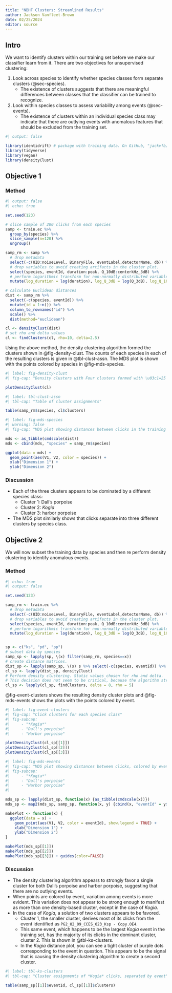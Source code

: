 ```yaml
---
title: "NBHF Clusters: Streamlined Results"
author: Jackson Vanfleet-Brown
date: 02/25/2024
editor: source
---
```


## Intro {.unnumbered}

We want to identify clusters within our training set before we make our classifier learn from it. There are two objectives for unsupervised clustering:

1. Look across species to identify whether species classes form separate clusters (@sec-species).
    - The existence of clusters suggests that there are meaningful differences between classes that the classifier can be trained to recognize.
2. Look within species classes to assess variability among events (@sec-events).
    -  The existence of clusters within an individual species class may indicate that there are outlying events with anomalous features that should be excluded from the training set.

```r
#| output: false

library(identidrift) # package with training data. On GitHub, "jackvfb/identidrift"
library(tidyverse)
library(vegan)
library(densityClust)
```
## Objective 1 {#sec-species}

### Method

```r
#| output: false
#| echo: true

set.seed(123)

# slice sample of 200 clicks from each species
samp <- train.ec %>%
  group_by(species) %>%
  slice_sample(n=120) %>%
  ungroup()

samp_rm <- samp %>% 
  # drop metadata
  select(-c(UID:noiseLevel, BinaryFile, eventLabel,detectorName, db)) %>% 
  # drop variables to avoid creating artifacts in the cluster plot.
  select(species, eventId, duration:peak, Q_10dB:centerkHz_3dB) %>%
  # perform logarithmic transform for non-normally distributed variables
  mutate(log_duration = log(duration), log_Q_3dB = log(Q_3dB), log_Q_10dB = log(Q_10dB), .keep = "unused")

# calculate Euclidean distances
dist <- samp_rm %>%
  select(-c(species, eventId)) %>%
  mutate(id = 1:n()) %>%
  column_to_rownames("id") %>%
  scale() %>%
  dist(method="euclidean")

cl <- densityClust(dist)
# set rho and delta values
cl <- findClusters(cl, rho=10, delta=2.5)
```
Using the above method, the density clustering algorithm formed the clusters shown in @fig-density-clust. The counts of each species in each of the resulting clusters is given in @tbl-clust-assn. The MDS plot is shown with the points colored by species in @fig-mds-species.

```r
#| label: fig-density-clust
#| fig-cap: "Density clusters with Four clusters formed with \u03c1=25 and \u03B4=2"

plotDensityClust(cl)
```

```r
#| label: tbl-clust-assn
#| tbl-cap: "Table of cluster assignments"

table(samp_rm$species, cl$clusters)
```

```r
#| label: fig-mds-species
#| warning: false
#| fig-cap: "MDS plot showing distances between clicks in the training set, colored by species"

mds <- as_tibble(cmdscale(dist))
mds <- cbind(mds, "species" = samp_rm$species)

ggplot(data = mds) +
  geom_point(aes(V1, V2, color = species)) +
  xlab("Dimension 1") +
  ylab("Dimension 2")
```


### Discussion

- Each of the three clusters appears to be dominated by a different species class:
  - Cluster 1: Dall's porpoise
  - Cluster 2: *Kogia*
  - Cluster 3: harbor porpoise
- The MDS plot similarly shows that clicks separate into three different clusters by species class.

## Objective 2 {#sec-events}

We will now subset the training data by species and then re perform density clustering to identify anomalous events.

### Method

```r
#| echo: true
#| output: false

set.seed(123)

samp_rm <- train.ec %>% 
  # drop metadata
  select(-c(UID:noiseLevel, BinaryFile, eventLabel,detectorName, db)) %>% 
  # drop variables to avoid creating artifacts in the cluster plot.
  select(species, eventId, duration:peak, Q_10dB:centerkHz_3dB) %>%
  # perform logarithmic transform for non-normally distributed variables
  mutate(log_duration = log(duration), log_Q_3dB = log(Q_3dB), log_Q_10dB = log(Q_10dB), .keep = "unused")


sp <- c("ks", "pd", "pp")
# subset data by species
samp_sp <- lapply(sp, \(x) filter(samp_rm, species==x))
# create distance matrices.
dist_sp <- lapply(samp_sp, \(s) s %>% select(-c(species, eventId)) %>% mutate(id = 1:n()) %>% column_to_rownames("id") %>% scale() %>% dist())
cl_sp <- lapply(dist_sp, densityClust)
# Perform density clustering. Static values chosen for rho and delta.
# This decision does not seem to be critical, because the algorithm strongly favors a single cluster for each species.
cl_sp <- lapply(cl_sp, findClusters, delta = 8, rho = 5)
```

@fig-event-clusters shows the resulting density cluster plots and @fig-mds-events shows the plots with the points colored by event.

```r
#| label: fig-event-clusters
#| fig-cap: "Click clusters for each species class"
#| fig-subcap:
#|     - "*Kogia*"
#|     - "Dall's porpoise"
#|     - "Harbor porpoise"

plotDensityClust(cl_sp[[1]])
plotDensityClust(cl_sp[[2]])
plotDensityClust(cl_sp[[3]])
```

```r
#| label: fig-mds-events
#| fig-cap: "MDS plot showing distances between clicks, colored by event. Legend is hidden for harbor porpoise due to large number of events."
#| fig-subcap:
#|     - "*Kogia*"
#|     - "Dall's porpoise"
#|     - "Harbor porpoise"
#| 

mds_sp <- lapply(dist_sp, function(x) {as_tibble(cmdscale(x))})
mds_sp <- map2(mds_sp, samp_sp, function(x, y) {cbind(x, "eventId" = y$eventId)})

makePlot <- function(x) {
  ggplot(data = x) +
    geom_point(aes(V1, V2, color = eventId), show.legend = TRUE) +
    xlab("Dimension 1") +
    ylab("Dimension 2")
}

makePlot(mds_sp[[1]])
makePlot(mds_sp[[2]])
makePlot(mds_sp[[3]]) + guides(color=FALSE)
```

### Discussion

- The density clustering algorithm appears to strongly favor a single cluster for both Dall's porpoise and harbor porpoise, suggesting that there are no outlying events.
- When points are colored by event, variation among events is more evident. This variation does not appear to be strong enough to manifest as more than one density-based cluster, except in the case of *Kogia*.
- In the case of *Kogia*, a solution of two clusters appears to be favored.
  - Cluster 1, the smaller cluster, derives most of its clicks from the event identified as `PG2_02_09_CCES_023_Ksp - Copy.OE4`.
  - This same event, which happens to be the largest *Kogia* event in the training set, has the majority of its clicks in the dominant cluster, cluster 2. This is shown in @tbl-ks-clusters.
  - In the *Kogia* distance plot, you can see a tight cluster of purple dots corresponding to the event in question. This appears to be the signal that is causing the density clustering algorithm to create a second cluster.

```r
#| label: tbl-ks-clusters
#| tbl-cap: "Cluster assignments of *Kogia* clicks, separated by event"

table(samp_sp[[1]]$eventId, cl_sp[[1]]$clusters)
```
